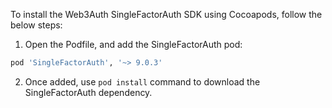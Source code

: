 To install the Web3Auth SingleFactorAuth SDK using Cocoapods, follow the below steps:

1. Open the Podfile, and add the SingleFactorAuth pod:

```sh
pod 'SingleFactorAuth', '~> 9.0.3'
```

2. Once added, use `pod install` command to download the SingleFactorAuth dependency.
